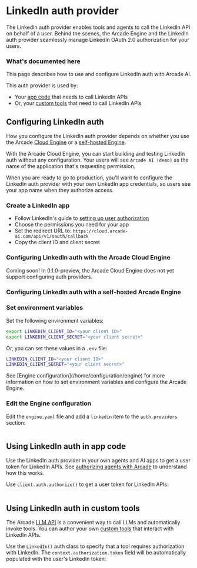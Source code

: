 # LinkedIn auth provider

The LinkedIn auth provider enables tools and agents to call the LinkedIn API on behalf of a user. Behind the scenes, the Arcade Engine and the LinkedIn auth provider seamlessly manage LinkedIn OAuth 2.0 authorization for your users.

### What's documented here

This page describes how to use and configure LinkedIn auth with Arcade AI.

This auth provider is used by:

- Your [app code](#using-linkedin-auth-in-your-app-code) that needs to call LinkedIn APIs
- Or, your [custom tools](#using-linkedin-auth-in-customtools) that need to call LinkedIn APIs

## Configuring LinkedIn auth

How you configure the LinkedIn auth provider depends on whether you use the Arcade [Cloud Engine](/home/cloud-engine) or a [self-hosted Engine](/guides/installation).

With the Arcade Cloud Engine, you can start building and testing LinkedIn auth without any configuration. Your users will see `Arcade AI (demo)` as the name of the application that's requesting permission.

When you are ready to go to production, you'll want to configure the LinkedIn auth provider with your own LinkedIn app credentials, so users see your app name when they authorize access.

### Create a LinkedIn app

- Follow LinkedIn's guide to [setting up user authorization](https://learn.microsoft.com/en-us/linkedin/shared/authentication/authentication)
- Choose the permissions you need for your app
- Set the redirect URL to: `https://cloud.arcade-ai.com/api/v1/oauth/callback`
- Copy the client ID and client secret

### Configuring LinkedIn auth with the Arcade Cloud Engine

<Warning type="warning" emoji="⚠️">
  Coming soon! In 0.1.0-preview, the Arcade Cloud Engine does not yet support
  configuring auth providers.
</Warning>

### Configuring LinkedIn auth with a self-hosted Arcade Engine

<Steps>

### Set environment variables

Set the following environment variables:

```bash
export LINKEDIN_CLIENT_ID="<your client ID>"
export LINKEDIN_CLIENT_SECRET="<your client secret>"
```

Or, you can set these values in a `.env` file:

```bash
LINKEDIN_CLIENT_ID="<your client ID>"
LINKEDIN_CLIENT_SECRET="<your client secret>"
```

<Tip>
  See [Engine configuration](/home/configuration/engine) for more information on
  how to set environment variables and configure the Arcade Engine.
</Tip>

### Edit the Engine configuration

Edit the `engine.yaml` file and add a `linkedin` item to the `auth.providers` section:

```yaml file=<rootDir>/examples/code/integrations/linkedin/config_provider.engine.yaml {3-5}

```

</Steps>

## Using LinkedIn auth in app code

Use the LinkedIn auth provider in your own agents and AI apps to get a user token for LinkedIn APIs. See [authorizing agents with Arcade](/guides/agentauth) to understand how this works.

Use `client.auth.authorize()` to get a user token for LinkedIn APIs:

```python file=<rootDir>/examples/code/integrations/linkedin/custom_auth.py {8-13}

```

## Using LinkedIn auth in custom tools

The Arcade [LLM API](/guides/llmtoolcalling) is a convenient way to call LLMs and automatically invoke tools. You can author your own [custom tools](/guides/customtools) that interact with LinkedIn APIs.

Use the `LinkedIn()` auth class to specify that a tool requires authorization with LinkedIn. The `context.authorization.token` field will be automatically populated with the user's LinkedIn token:

```python file=<rootDir>/examples/code/integrations/linkedin/custom_tool.py {8,11-15,34}

```
